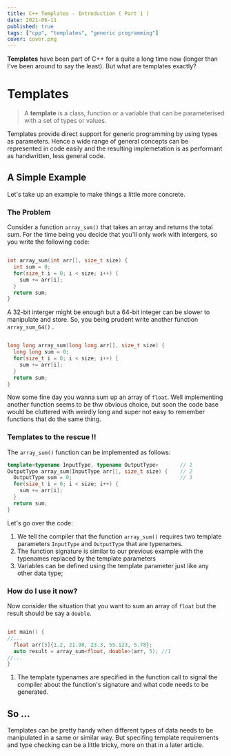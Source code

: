 ```yaml
---
title: C++ Templates - Introduction ( Part 1 )
date: 2021-06-11
published: true
tags: ["cpp", "templates", "generic programming"]
cover: cover.png
---
```


**Templates** have been part of C++ for a quite a long time now (longer than I've been around to say the least). 
But what are templates exactly?

# Templates

> A **template** is a class, function or a variable that can be parameterised with a set of types or values.

Templates provide direct support for generic programming by using types as parameters. Hence a wide range of general concepts
can be represented in code easily and the resulting implemetation is as performant as handwritten, less general code.

## A Simple Example

Let's take up an example to make things a little more concrete.

### The Problem

Consider a function `array_sum()` that takes an array and returns the total sum. For the time being you decide that you'll 
only work with intergers, so you write the following code:

```cpp

int array_sum(int arr[], size_t size) {
  int sum = 0;
  for(size_t i = 0; i < size; i++) {
    sum += arr[i];
  }
  return sum;
}

```

A 32-bit interger might be enough but a 64-bit integer can be slower to manipulate and store. So,
you being prudent write another function `array_sum_64()` .

```cpp

long long array_sum(long long arr[], size_t size) {
  long long sum = 0;
  for(size_t i = 0; i < size; i++) {
    sum += arr[i];
  }
  return sum;
}

```

Now some fine day you wanna sum up an array of `float`. Well implementing another function seems to be thw obvious choice, but soon
the code base would be cluttered with weirdly long and super not easy to remember functions that do the same thing.

### Templates to the rescue !!

The `array_sum()` function can be implemented as follows:

```cpp
template<typename InputType, typename OutputType>       // 1
OutputType array_sum(InputType arr[], size_t size) {    // 2
  OutputType sum = 0;                                   // 3
  for(size_t i = 0; i < size; i++) {
    sum += arr[i];
  }
  return sum;
}
```

Let's go over the code: 
1. We tell the compiler that the function `array_sum()` requires two template parameters `InputType` and `OutputType` that 
are typenames.
2. The function signature is similar to our previous example with the typenames replaced by the template parameters
3. Variables can be defined using the template parameter just like any other data type;

### How do I use it now?

Now consider the situation that you want to sum an array of `float` but the result should be say a `double`.

```cpp

int main() {
//...
  float arr[5]{1.2, 21.98, 23.3, 55.123, 5.78};
  auto result = array_sum<float, double>(arr, 5); //1
//...
}

```

1. The template typenames are specified in the function call to signal the compiler about the function's signature and what
code needs to be generated.

## So ...

Templates can be pretty handy when different types of data needs to be manipulated in a same or similar way. But specifing 
template requirements and type checking can be a little tricky, more on that in a later article.

